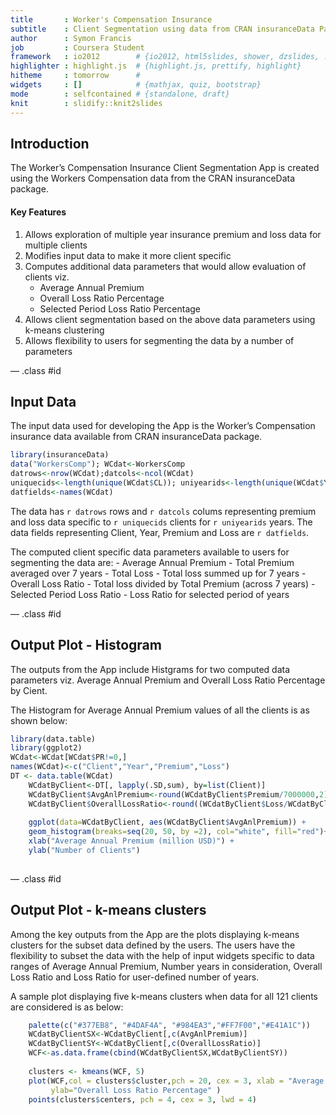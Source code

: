 ```yaml
---
title       : Worker's Compensation Insurance
subtitle    : Client Segmentation using data from CRAN insuranceData Package
author      : Symon Francis
job         : Coursera Student
framework   : io2012        # {io2012, html5slides, shower, dzslides, ...}
highlighter : highlight.js  # {highlight.js, prettify, highlight}
hitheme     : tomorrow      # 
widgets     : []            # {mathjax, quiz, bootstrap}
mode        : selfcontained # {standalone, draft}
knit        : slidify::knit2slides
---
```


## Introduction

The Worker's Compensation Insurance Client Segmentation App is created using the Workers Compensation data from the CRAN insuranceData package.

#### Key Features

1. Allows exploration of multiple year insurance premium and loss data for multiple clients
2. Modifies input data to make it more client specific
3. Computes additional data parameters that would allow evaluation of clients viz.
    - Average Annual Premium
    - Overall Loss Ratio Percentage
    - Selected Period Loss Ratio Percentage
5. Allows client segmentation based on the above data parameters using k-means clustering
6. Allows flexibility to users for segmenting the data by a number of parameters

--- .class #id

## Input Data

The input data used for developing the App is the Worker's Compensation insurance data available from CRAN insuranceData package.
```r
library(insuranceData)
data("WorkersComp"); WCdat<-WorkersComp
datrows<-nrow(WCdat);datcols<-ncol(WCdat)
uniquecids<-length(unique(WCdat$CL)); uniyearids<-length(unique(WCdat$YR))
datfields<-names(WCdat)
```
The data has `r datrows` rows and `r datcols` colums representing premium and loss data specific to `r uniquecids` clients for `r uniyearids` years. The data fields representing Client, Year, Premium and Loss are `r datfields`. 

The computed client specific data parameters available to users for segmenting the data are:
- Average Annual Premium - Total Premium averaged over 7 years
- Total Loss - Total loss summed up for 7 years
- Overall Loss Ratio - Total loss divided by Total Premium (across 7 years)
- Selected Period Loss Ratio - Loss Ratio for selected period of years

--- .class #id

## Output Plot - Histogram

The outputs from the App include Histgrams for two computed data parameters viz. Average Annual Premium and Overall Loss Ratio Percentage by Cient. 

The Histogram for Average Annual Premium values of all the clients is as shown below:
```r
library(data.table)
library(ggplot2)
WCdat<-WCdat[WCdat$PR!=0,]
names(WCdat)<-c("Client","Year","Premium","Loss")
DT <- data.table(WCdat)
    WCdatByClient<-DT[, lapply(.SD,sum), by=list(Client)]
    WCdatByClient$AvgAnlPremium<-round(WCdatByClient$Premium/7000000,2)
    WCdatByClient$OverallLossRatio<-round((WCdatByClient$Loss/WCdatByClient$Premium)*100,2)
    
    ggplot(data=WCdatByClient, aes(WCdatByClient$AvgAnlPremium)) + 
    geom_histogram(breaks=seq(20, 50, by =2), col="white", fill="red")+
    xlab("Average Annual Premium (million USD)") +
    ylab("Number of Clients") 
    
```

--- .class #id

## Output Plot - k-means clusters
Among the key outputs from the App are the plots displaying k-means clusters for the subset data defined by the users. 
The users have the flexibility to subset the data with the help of input widgets specific to data ranges of Average Annual Premium, Number years in consideration, Overall Loss Ratio and Loss Ratio for user-defined number of years. 

A sample plot displaying five k-means clusters when data for all 121 clients are considered is as below:
```r
    palette(c("#377EB8", "#4DAF4A", "#984EA3","#FF7F00","#E41A1C"))
    WCdatByClientSX<-WCdatByClient[,c(AvgAnlPremium)]
    WCdatByClientSY<-WCdatByClient[,c(OverallLossRatio)]
    WCF<-as.data.frame(cbind(WCdatByClientSX,WCdatByClientSY))
    
    clusters <- kmeans(WCF, 5)
    plot(WCF,col = clusters$cluster,pch = 20, cex = 3, xlab = "Average Annual Premium",
         ylab="Overall Loss Ratio Percentage" )
    points(clusters$centers, pch = 4, cex = 3, lwd = 4)

```






